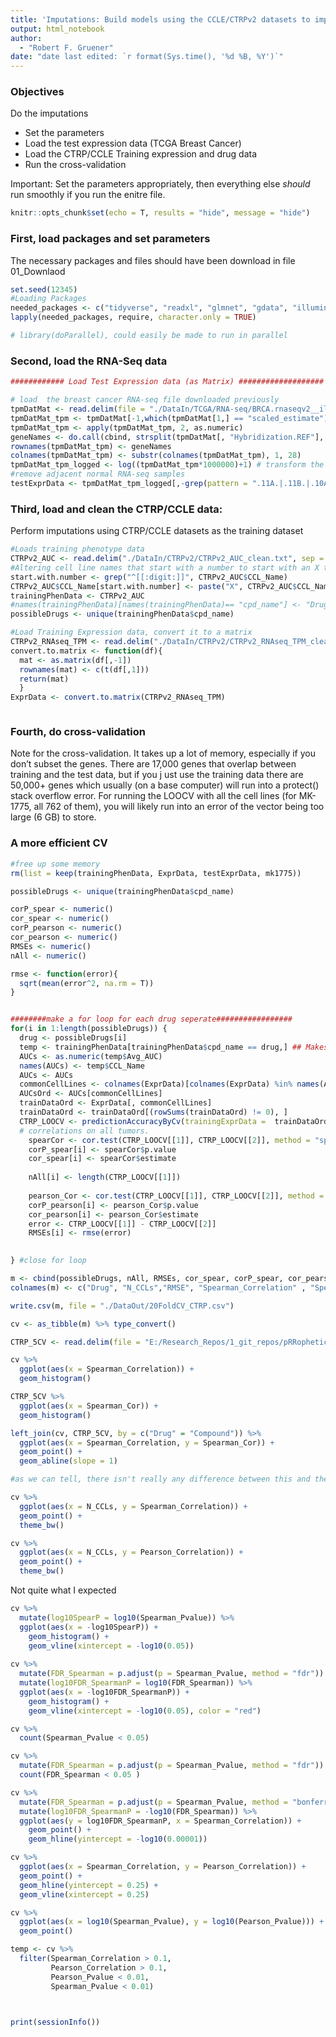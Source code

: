 ```yaml
---
title: 'Imputations: Build models using the CCLE/CTRPv2 datasets to impute drug response in TCGA BRCA Tumors'
output: html_notebook 
author:
  - "Robert F. Gruener"
date: "date last edited: `r format(Sys.time(), '%d %B, %Y')`"
---
```


### Objectives

Do the imputations

 * Set the parameters
 * Load the test expression data (TCGA Breast Cancer)
 * Load the CTRP/CCLE Training expression and drug data
 * Run the cross-validation 

Important: Set the parameters appropriately, then everything else *should* run smoothly if you run the enitre file. 

```r
knitr::opts_chunk$set(echo = T, results = "hide", message = "hide")
```

### First, load packages and set parameters

The necessary packages and files should have been download in file 01_Downlaod

```r
set.seed(12345)
#Loading Packages
needed_packages <- c("tidyverse", "readxl", "glmnet", "gdata", "illuminaHumanv4.db" ,"car", "ridge", "preprocessCore", "genefilter", "sva", "pRRophetic")
lapply(needed_packages, require, character.only = TRUE)

# library(doParallel), could easily be made to run in parallel

```

### Second, load the RNA-Seq data

```r
############ Load Test Expression data (as Matrix) ###################

# load  the breast cancer RNA-seq file downloaded previously
tpmDatMat <- read.delim(file = "./DataIn/TCGA/RNA-seq/BRCA.rnaseqv2__illuminahiseq_rnaseqv2__unc_edu__Level_3__RSEM_genes__data.data.txt", as.is=T)
tpmDatMat_tpm <- tpmDatMat[-1,which(tpmDatMat[1,] == "scaled_estimate")]
tpmDatMat_tpm <- apply(tpmDatMat_tpm, 2, as.numeric)
geneNames <- do.call(cbind, strsplit(tpmDatMat[, "Hybridization.REF"], "|", fixed=TRUE))[1,][-1]
rownames(tpmDatMat_tpm) <- geneNames
colnames(tpmDatMat_tpm) <- substr(colnames(tpmDatMat_tpm), 1, 28)
tpmDatMat_tpm_logged <- log((tpmDatMat_tpm*1000000)+1) # transform the data
#remove adjacent normal RNA-seq samples
testExprData <- tpmDatMat_tpm_logged[,-grep(pattern = ".11A.|.11B.|.10A.|.10B.", colnames(tpmDatMat_tpm_logged))]

```

### Third, load and clean the CTRP/CCLE data:

Perform imputations using CTRP/CCLE datasets as the training dataset

```r

#Loads training phenotype data 
CTRPv2_AUC <- read.delim("./DataIn/CTRPv2/CTRPv2_AUC_clean.txt", sep = "\t", stringsAsFactors = F)
#Altering cell line names that start with a number to start with an X to match rownames of expression data
start.with.number <- grep("^[[:digit:]]", CTRPv2_AUC$CCL_Name)
CTRPv2_AUC$CCL_Name[start.with.number] <- paste("X", CTRPv2_AUC$CCL_Name[start.with.number], sep = "")
trainingPhenData <- CTRPv2_AUC
#names(trainingPhenData)[names(trainingPhenData)== "cpd_name"] <- "Drug.name"
possibleDrugs <- unique(trainingPhenData$cpd_name)

#Load Training Expression data, convert it to a matrix
CTRPv2_RNAseq_TPM <- read.delim("./DataIn/CTRPv2/CTRPv2_RNAseq_TPM_clean.txt",  sep = "\t", stringsAsFactors = F)
convert.to.matrix <- function(df){
  mat <- as.matrix(df[,-1])
  rownames(mat) <- c(t(df[,1]))
  return(mat)
  }
ExprData <- convert.to.matrix(CTRPv2_RNAseq_TPM)



```

### Fourth, do cross-validation


Note for the cross-validation. It takes up a lot of memory, especially if you don't subset the genes. There are 17,000 genes that overlap between training and the test data, but if you j ust use the training data there are 50,000+ genes which usually (on a base computer) will run into a protect() stack overflow error. For running the LOOCV with all the cell lines (for MK-1775, all 762 of them), you will likely run into an error of the vector being too large (6 GB) to store. 


### A more efficient CV

```r

#free up some memory 
rm(list = keep(trainingPhenData, ExprData, testExprData, mk1775))

possibleDrugs <- unique(trainingPhenData$cpd_name)

corP_spear <- numeric()
cor_spear <- numeric()
corP_pearson <- numeric()
cor_pearson <- numeric()
RMSEs <- numeric()
nAll <- numeric()

rmse <- function(error){
  sqrt(mean(error^2, na.rm = T))
}


########make a for loop for each drug seperate#################
for(i in 1:length(possibleDrugs)) { 
  drug <- possibleDrugs[i]
  temp <- trainingPhenData[trainingPhenData$cpd_name == drug,] ## Makes temp matrix to extract the AUCs easier
  AUCs <- as.numeric(temp$Avg_AUC)
  names(AUCs) <- temp$CCL_Name
  AUCs <- AUCs
  commonCellLines <- colnames(ExprData)[colnames(ExprData) %in% names(AUCs)]
  AUCsOrd <- AUCs[commonCellLines]
  trainDataOrd <- ExprData[, commonCellLines]
  trainDataOrd <- trainDataOrd[(rowSums(trainDataOrd) != 0), ]
  CTRP_LOOCV <- predictionAccuracyByCv(trainingExprData =  trainDataOrd, trainingPtype = AUCsOrd, testExprData = testExprData, cvFold = 20)
  # correlations on all tumors.
    spearCor <- cor.test(CTRP_LOOCV[[1]], CTRP_LOOCV[[2]], method = "spearman")
    corP_spear[i] <- spearCor$p.value
    cor_spear[i] <- spearCor$estimate
    
    nAll[i] <- length(CTRP_LOOCV[[1]])
    
    pearson_Cor <- cor.test(CTRP_LOOCV[[1]], CTRP_LOOCV[[2]], method = "pearson")
    corP_pearson[i] <- pearson_Cor$p.value
    cor_pearson[i] <- pearson_Cor$estimate
    error <- CTRP_LOOCV[[1]] - CTRP_LOOCV[[2]]
    RMSEs[i] <- rmse(error)

  
} #close for loop

m <- cbind(possibleDrugs, nAll, RMSEs, cor_spear, corP_spear, cor_pearson, corP_pearson)
colnames(m) <- c("Drug", "N_CCLs","RMSE", "Spearman_Correlation" , "Spearman_Pvalue", "Pearson_Correlation", "Pearson_Pvalue")

write.csv(m, file = "./DataOut/20FoldCV_CTRP.csv")
```


```r
cv <- as_tibble(m) %>% type_convert()

CTRP_5CV <- read.delim(file = "E:/Research_Repos/1_git_repos/pRRophetic_plus/b_scripts-and-results/03_Model_testing_CV/Getting-good-predictions/CV_vs_AvgAUC/b. data_in/CTRPv2_RNAseq-TPM_5fold-CV.txt", sep = "\t")

cv %>% 
  ggplot(aes(x = Spearman_Correlation)) + 
  geom_histogram()

CTRP_5CV %>% 
  ggplot(aes(x = Spearman_Cor)) + 
  geom_histogram()

left_join(cv, CTRP_5CV, by = c("Drug" = "Compound")) %>% 
  ggplot(aes(x = Spearman_Correlation, y = Spearman_Cor)) +
  geom_point() + 
  geom_abline(slope = 1)

#as we can tell, there isn't really any difference between this and the old results

```


```r

cv %>% 
  ggplot(aes(x = N_CCLs, y = Spearman_Correlation)) +
  geom_point() + 
  theme_bw()

cv %>% 
  ggplot(aes(x = N_CCLs, y = Pearson_Correlation)) +
  geom_point() + 
  theme_bw()

```
 
Not quite what I expected

```r

cv %>% 
  mutate(log10SpearP = log10(Spearman_Pvalue)) %>% 
  ggplot(aes(x = -log10SpearP)) + 
    geom_histogram() + 
    geom_vline(xintercept = -log10(0.05))
  
cv %>% 
  mutate(FDR_Spearman = p.adjust(p = Spearman_Pvalue, method = "fdr")) %>% 
  mutate(log10FDR_SpearmanP = log10(FDR_Spearman)) %>% 
  ggplot(aes(x = -log10FDR_SpearmanP)) + 
    geom_histogram() + 
    geom_vline(xintercept = -log10(0.05), color = "red")

cv %>% 
  count(Spearman_Pvalue < 0.05)

cv %>% 
  mutate(FDR_Spearman = p.adjust(p = Spearman_Pvalue, method = "fdr")) %>% 
  count(FDR_Spearman < 0.05 )

cv %>% 
  mutate(FDR_Spearman = p.adjust(p = Spearman_Pvalue, method = "bonferroni")) %>% 
  mutate(log10FDR_SpearmanP = -log10(FDR_Spearman)) %>% 
  ggplot(aes(y = log10FDR_SpearmanP, x = Spearman_Correlation)) + 
    geom_point() + 
    geom_hline(yintercept = -log10(0.00001))

cv %>% 
  ggplot(aes(x = Spearman_Correlation, y = Pearson_Correlation)) +
  geom_point() + 
  geom_hline(yintercept = 0.25) + 
  geom_vline(xintercept = 0.25)

cv %>% 
  ggplot(aes(x = log10(Spearman_Pvalue), y = log10(Pearson_Pvalue))) +
  geom_point() 

temp <- cv %>% 
  filter(Spearman_Correlation > 0.1, 
         Pearson_Correlation > 0.1, 
         Pearson_Pvalue < 0.01, 
         Spearman_Pvalue < 0.01)

  
```

```r
print(sessionInfo())
```